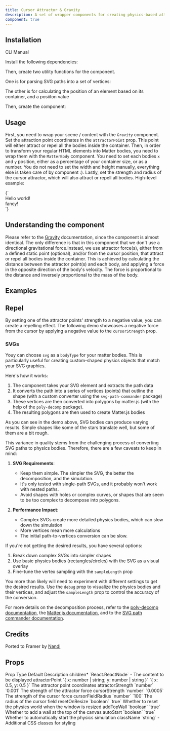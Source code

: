 ```yaml
---
title: Cursor Attractor & Gravity
description: A set of wrapper components for creating physics-based attractors and gravity animations with Matter.js.
component: true
---
```


<ComponentPreview name="cursor-attractor-and-gravity-demo" framerLink="https://framer.university/resources/cursor-attract-component-for-framer"/>

## Installation

<Tabs defaultValue="cli">

<TabsList>
  <TabsTrigger value="cli">CLI</TabsTrigger>
  <TabsTrigger value="manual">Manual</TabsTrigger>
</TabsList>
<TabsContent value="cli">

<InstallTabs command="shadcn@latest add &quot;https://fancycomponents.dev/r/cursor-attractor-and-gravity.json&quot;" npx />

</TabsContent>
<TabsContent value="manual">

<Steps>

<Step>Install the following dependencies:</Step>

<InstallTabs command="matter-js @types/matter-js poly-decomp" />

<Step>Then, create two utility functions for the component.</Step>

One is for parsing SVG paths into a set of vertices:

<ComponentSource name="svg-path-to-vertices" />

The other is for calculating the position of an element based on its container, and a posiiton value

<ComponentSource name="calculate-position" />

<Step>Then, create the component:</Step>

<ComponentSource name="cursor-attractor-and-gravity" />

</Steps>

</TabsContent>
</Tabs>

## Usage

First, you need to wrap your scene / content with the `Gravity` component. Set the attraction point coordinates in the `attractorPoint` prop. This point will either attract or repel all the bodies inside the container. Then, in order to transform your regular HTML elements into Matter bodies, you need to wrap them with the `MatterBody` component. You need to set each bodies `x` and `y` position, either as a percentage of your container size, or as a number. You do not need to set the width and height manually, everything else is taken care of by component :). Lastly, set the strength and radius of the cursor attractor, which will also attract or repell all bodies. High-level example:

<CodeBlockWrapper language="typescript" className="mt-2">
  {`<Gravity attractorPoint={{ x: "50%", y: "50%" }} attractorStrength={0.0006} cursorStrength={-0.005} cursorFieldRadius={200}>
  <MatterBody x="50%" y="50%">
    <div>Hello world!</div>
  </MatterBody>
  <MatterBody x="10%" y="10%">
    <div>fancy!</div>
  </MatterBody>
</Gravity>`}
</CodeBlockWrapper>

## Understanding the component

Please refer to the [Gravity](/docs/components/physics/gravity) documentation, since the component is almost identical. The only difference is that in this component that we don't use a directional gravitational force.Instead, we use attractor force(s), either from a defined static point (optional), and/or from the cursor position, that attract or repel all bodies inside the container. This is achieved by calculating the distance between the attractor point(s) and each body, and applying a force in the opposite direction of the body's velocity. The force is proportional to the distance and inversely proportional to the mass of the body.

## Examples

## Repel

By setting one of the attractor points' strength to a negative value, you can create a repelling effect. The following demo showcases a negative force from the cursor by applying a negative value to the `cursorStrength` prop.

<ComponentPreview name="cursor-attractor-and-gravity-image-demo" />

### SVGs

Youy can choose `svg` as a `bodyType` for your matter bodies. This is particularly useful for creating custom-shaped physics objects that match your SVG graphics.

Here's how it works:

1. The component takes your SVG element and extracts the path data
2. It converts the path into a series of vertices (points) that outline the shape (with a custom converter using the `svg-path-commander` package)
3. These vertices are then converted into polygons by matter.js (with the help of the `poly-decomp` package).
4. The resulting polygons are then used to create Matter.js bodies

<ComponentPreview name="cursor-attractor-and-gravity-svg-demo" />

As you can see in the demo above, SVG bodies can produce varying results. Simple shapes like some of the stars translate well, but some of them are a bit rough.

This variance in quality stems from the challenging process of converting SVG paths to physics bodies. Therefore, there are a few caveats to keep in mind:

1. **SVG Requirements**:

   - Keep them simple. The simpler the SVG, the better the decomposition, and the simulation.
   - It's only tested with single-path SVGs, and it probably won't work with nested paths.
   - Avoid shapes with holes or complex curves, or shapes that are seem to be too complex to decompose into polygons.

2. **Performance Impact**:
   - Complex SVGs create more detailed physics bodies, which can slow down the simulation
   - More vertices mean more calculations
   - The initial path-to-vertices conversion can be slow.

If you're not getting the desired results, you have several options:

1. Break down complex SVGs into simpler shapes
2. Use basic physics bodies (rectangles/circles) with the SVG as a visual overlay
3. Fine-tune the vertex sampling with the `sampleLength` prop

You more than likely will need to experiment with different settings to get the desired results. Use the `debug` prop to visualize the physics bodies and their vertices, and adjust the `sampleLength` prop to control the accuracy of the conversion.

For more details on the decomposition process, refer to the [poly-decomp documentation](https://github.com/schteppe/poly-decomp), the [Matter.js documentation](https://brm.io/matter-js/docs/classes/Bodies.html#method_fromVertices), and to the [SVG path commander documentation](https://github.com/thednp/svg-path-commander).

## Credits

Ported to Framer by [Nandi](https://framer.university/)

## Props

<Table>
  <TableHeader>
    <TableRow>
      <TableHead>Prop</TableHead>
      <TableHead>Type</TableHead>
      <TableHead>Default</TableHead>
      <TableHead>Description</TableHead>
    </TableRow>
  </TableHeader>
  <TableBody>
    <TableRow>
      <TableCell>children<span className="text-red-500">*</span></TableCell>
      <TableCell>`React.ReactNode`</TableCell>
      <TableCell>-</TableCell>
      <TableCell>The content to be displayed</TableCell>
    </TableRow>
    <TableRow>
      <TableCell>attractorPoint</TableCell>
      <TableCell>`{ x: number | string; y: number | string }`</TableCell>
      <TableCell>`{ x: 0.5, y: 0.5 }`</TableCell>
      <TableCell>The attractor point coordinates</TableCell>
    </TableRow>
    <TableRow>
      <TableCell>attractorStrength</TableCell>
      <TableCell>`number`</TableCell>
      <TableCell>`0.001`</TableCell>
      <TableCell>The strength of the attractor force</TableCell>
    </TableRow>
    <TableRow>
      <TableCell>cursorStrength</TableCell>
      <TableCell>`number`</TableCell>
      <TableCell>`0.0005`</TableCell>
      <TableCell>The strength of the cursor force</TableCell>
    </TableRow>
    <TableRow>
      <TableCell>cursorFieldRadius</TableCell>
      <TableCell>`number`</TableCell>
      <TableCell>`100`</TableCell>
      <TableCell>The radius of the cursor field</TableCell>
    </TableRow>
    <TableRow>
      <TableCell>resetOnResize</TableCell>
      <TableCell>`boolean`</TableCell>
      <TableCell>`true`</TableCell>
      <TableCell>Whether to reset the physics world when the window is resized</TableCell>
    </TableRow>
    <TableRow>
      <TableCell>addTopWall</TableCell>
      <TableCell>`boolean`</TableCell>
      <TableCell>`true`</TableCell>
      <TableCell>Whether to add a wall at the top of the canvas</TableCell>
    </TableRow>
    <TableRow>
      <TableCell>autoStart</TableCell>
      <TableCell>`boolean`</TableCell>
      <TableCell>`true`</TableCell>
      <TableCell>Whether to automatically start the physics simulation</TableCell>
    </TableRow>
    <TableRow>
      <TableCell>className</TableCell>
      <TableCell>`string`</TableCell>
      <TableCell>-</TableCell>
      <TableCell>Additional CSS classes for styling</TableCell>
    </TableRow>
  </TableBody>
</Table>